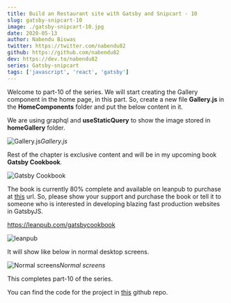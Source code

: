 ```yaml
---
title: Build an Restaurant site with Gatsby and Snipcart - 10
slug: gatsby-snipcart-10
image: ./gatsby-snipcart-10.jpg
date: 2020-05-13
author: Nabendu Biswas
twitter: https://twitter.com/nabendu82
github: https://github.com/nabendu82
dev: https://dev.to/nabendu82
series: Gatsby-snipcart
tags: ['javascript', 'react', 'gatsby']
---
```


Welcome to part-10 of the series. We will start creating the Gallery component in the home page, in this part. So, create a new file **Gallery.js** in the **HomeComponents** folder and put the below content in it.

We are using graphql and **useStaticQuery** to show the image stored in **homeGallery** folder.

![Gallery.js](https://res.cloudinary.com/dxkxvfo2o/image/upload/v1589984522/10-restro/1_zqxukz.png)*Gallery.js*

Rest of the chapter is exclusive content and will be in my upcoming book **Gatsby Cookbook**.

<div className={styles.image__small}>

![Gatsby Cookbook](https://res.cloudinary.com/dxkxvfo2o/image/upload/v1589892514/Gatsby_rnjo2t.png)

</div>

The book is currently 80% complete and available on leanpub to purchase at [this](https://leanpub.com/gatsbycookbook) url. So, please show your support and purchase the book or tell it to someone who is interested in developing blazing fast production websites in GatsbyJS.

https://leanpub.com/gatsbycookbook

![leanpub](https://res.cloudinary.com/dxkxvfo2o/image/upload/v1591207471/dev30andUp/leanpub_kfrpls.png)

It will show like below in normal desktop screens.

![Normal screens](https://res.cloudinary.com/dxkxvfo2o/image/upload/v1589984528/10-restro/13_q80jot.png)*Normal screens*

This completes part-10 of the series.

You can find the code for the project in [this](https://github.com/nabendu82/restaurant-gatsby) github repo.
